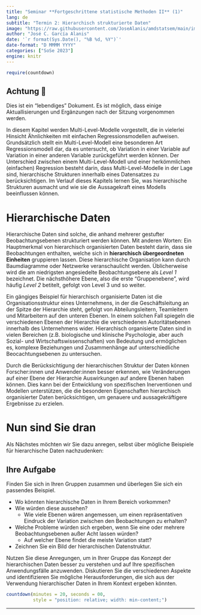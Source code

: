 ```yaml
---
title: "Seminar **Fortgeschrittene statistische Methoden II** (1)"
lang: de
subtitle: "Termin 2: Hierarchisch strukturierte Daten"
image: "https://raw.githubusercontent.com/JoseAlanis/amdstatsem/main/images/mlm_fig.png"
author: "José C. García Alanis"
date: '`r format(Sys.Date(), "%B %d, %Y")`'
date-format: "D MMMM YYYY"
categories: ["SoSe 2023"]
engine: knitr
---
```


```r
require(countdown)
```

::: callout-note
## Achtung 🚧

Dies ist ein "lebendiges" Dokument. Es ist möglich, dass einige Aktuallisierungen und Ergänzungen nach der Sitzung vorgenommen werden.
:::

::: justify
In diesem Kapitel werden Multi-Level-Modelle vorgestellt, die in vielerlei Hinsicht Ähnlichkeiten mit einfachen Regressionsmodellen aufweisen. Grundsätzlich stellt ein Multi-Level-Modell eine besonderen Art Regressionsmodell dar, da es untersucht, ob Variation in einer Variable auf Variation in einer anderen Variable zurückgeführt werden können. Der Unterschied zwischen einem Multi-Level-Modell und einer herkömmlichen (einfachen) Regression besteht darin, dass Multi-Level-Modelle in der Lage sind, hierarchische Strukturen innerhalb eines Datensatzes zu berücksichtigen. Im Verlauf dieses Kapitels lernen Sie, was hierarchische Strukturen ausmacht und wie sie die Aussagekraft eines Modells beeinflussen können.

:::

# Hierarchische Daten

::: justify
Hierarchische Daten sind solche, die anhand mehrerer gestufter Beobachtungsebenen strukturiert werden können. Mit anderen Worten: Ein Hauptmerkmal von hierarchisch organisierten Daten besteht darin, dass sie Beobachtungen enthalten, welche sich in **hierarchisch übergeordneten Einheiten** gruppieren lassen. Diese hierarchische Organisation kann durch Baumdiagramme oder Netzwerke veranschaulicht werden. Üblicherweise wird die am niedrigsten angesiedelte Beobachtungsebene als *Level 1* bezeichnet. Die nächsthöhere Ebene, also die erste "Gruppenebene", wird häufig *Level 2* betitelt, gefolgt von Level 3 und so weiter.

Ein gängiges Beispiel für hierarchisch organisierte Daten ist die Organisationsstruktur eines Unternehmens, in der die Geschäftsleitung an der Spitze der Hierarchie steht, gefolgt von Abteilungsleitern, Teamleitern und Mitarbeitern auf den unteren Ebenen. In einem solchen Fall spiegeln die verschiedenen Ebenen der Hierarchie die verschiedenen Autoritätsebenen innerhalb des Unternehmens wider. Hierarchisch organisierte Daten sind in vielen Bereichen (z.B. biologische und klinische Psychologie, aber auch Sozial- und Wirtschaftswissenschaften) von Bedeutung und ermöglichen es, komplexe Beziehungen und Zusammenhänge auf unterschiedliche Beocachtungsebenen zu untersuchen.

Durch die Berücksichtigung der hierarchischen Struktur der Daten können Forscher:innen und Anwender:innen besser erkennen, wie Veränderungen auf einer Ebene der Hierarchie Auswirkungen auf andere Ebenen haben können. Dies kann bei der Entwicklung von spezifischen Inerventionen und Modellen unterstützen, die die besonderen Eigenschaften hierarchisch organisierter Daten berücksichtigen, um genauere und aussagekräftigere Ergebnisse zu erzielen.

:::

# Nun sind Sie dran

::: justify
Als Nächstes möchten wir Sie dazu anregen, selbst über mögliche Beispiele für hierarchische Daten nachzudenken:
:::

## Ihre Aufgabe

::: justify
Finden Sie sich in Ihren Gruppen zusammen und überlegen Sie sich ein passendes Beispiel.
:::

::: customIndent
-   Wo könnten hierarchische Daten in Ihrem Bereich vorkommen?
-   Wie würden diese aussehen?
    -   Wie viele Ebenen wären angemessen, um einen repräsentativen Eindruck der Variation zwischen den Beobachtungen zu erhalten?
-   Welche Probleme würden sich ergeben, wenn Sie eine oder mehrere Beobachtungsebenen außer Acht lassen würden?
    -   Auf welcher Ebene findet die meiste Variation statt?
-   Zeichnen Sie ein Bild der hierarchischen Datenstruktur.
:::

::: justify
Nutzen Sie diese Anregungen, um in Ihrer Gruppe das Konzept der hierarchischen Daten besser zu verstehen und auf Ihre spezifischen Anwendungsfälle anzuwenden. Diskutieren Sie die verschiedenen Aspekte und identifizieren Sie mögliche Herausforderungen, die sich aus der Verwendung hierarchischer Daten in Ihrem Kontext ergeben könnten.
:::

```r
countdown(minutes = 20, seconds = 00,
          style = "position: relative; width: min-content;")
```

---
